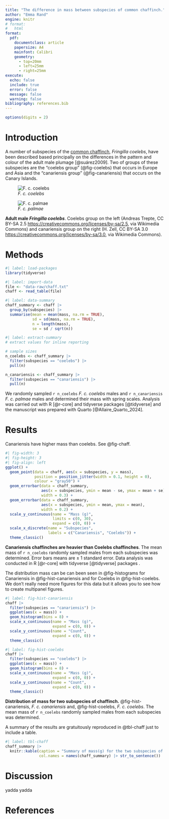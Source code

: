 ```yaml
---
title: "The difference in mass between subspecies of common chaffinch."
author: "Emma Rand"
engine: knitr
# format:
#   html
format:
  pdf:
    documentclass: article
    papersize: A4
    mainfont: Calibri
    geometry:
      - top=20mm
      - left=25mm
      - right=25mm
execute:
  echo: false
  include: true
  error: false
  message: false
  warning: false
bibliography: references.bib
---
```


```r
options(digits = 2)
```

# Introduction

A number of subspecies of the [common
chaffinch](https://en.wikipedia.org/wiki/Common_chaffinch), *Fringilla
coelebs*, have been described based principally on the differences in
the pattern and colour of the adult male plumage [@suárez2009]. Two of
groups of these subspecies are the "coelebs group" (@fig-coelebs) that
occurs in Europe and Asia and the "canariensis group" (@fig-canariensis) that occurs on the Canary Islands.

::: {#fig-subspecies layout-ncol="2"}
![*F. c.
coelebs*](images/coelebs.jpg){#fig-coelebs}

![*F. c.
palmae*](images/canariensis.jpg){#fig-canariensis}

**Adult male *Fringilla coelebs***. Coelebs group on the left (Andreas
Trepte, CC BY-SA 2.5 <https://creativecommons.org/licenses/by-sa/2.5>,
via Wikimedia Commons) and canariensis group on the right (H.
Zell, CC BY-SA 3.0 <https://creativecommons.org/licenses/by-sa/3.0>, via
Wikimedia Commons).
:::

# Methods

```r
#| label: load-packages
library(tidyverse)
```

```r
#| label: import-data
file <- "data-raw/chaff.txt"
chaff <- read_table(file)
```

```r
#| label: data-summary
chaff_summary <- chaff |> 
  group_by(subspecies) |>  
  summarise(mean = mean(mass, na.rm = TRUE),
            sd = sd(mass, na.rm = TRUE),
            n = length(mass),
            se = sd / sqrt(n))
```

```r
#| label: extract-summary
# extract values for inline reporting

# sample sizes
n_coelebs <- chaff_summary |> 
  filter(subspecies == "coelebs") |> 
  pull(n)

n_canariensis <- chaff_summary |> 
  filter(subspecies == "canariensis") |> 
  pull(n)

```

We randomly sampled `r n_coelebs` *F. c. coelebs* males and
`r n_canariensis` *F. c. palmae* males and determined their mass with
spring scales. Analysis was carried out with R [@r-core] and tidyverse
packages [@tidyverse] and the manuscript was prepared with Quarto
[@Allaire_Quarto_2024].

# Results

Canariensis have higher mass than coelebs. See @fig-chaff.

::: {#fig-chaff}
```r
#| fig-width: 3
#| fig-height: 3
#| fig-align: left
ggplot() +
  geom_point(data = chaff, aes(x = subspecies, y = mass),
             position = position_jitter(width = 0.1, height = 0),
             colour = "gray50") +
  geom_errorbar(data = chaff_summary, 
                aes(x = subspecies, ymin = mean - se, ymax = mean + se),
                width = 0.3) +
  geom_errorbar(data = chaff_summary, 
                aes(x = subspecies, ymin = mean, ymax = mean),
                width = 0.2) +
  scale_y_continuous(name = "Mass (g)", 
                     limits = c(0, 30), 
                     expand = c(0, 0)) +
  scale_x_discrete(name = "Subspecies", 
                   labels = c("Canariensis", "Coelebs")) +
  theme_classic()
```

**Canariensis chaffinches are heavier than Coelebs chaffinches**. The
mean mass of `r n_coelebs` randomly sampled males from each subspecies
was determined. Error bars means are $\pm$ 1 standard error. Data 
analysis was conducted in R [@r-core] with tidyverse [@tidyverse] 
packages .
:::

The distribution mass can be can been seen in @fig-histograms for
Canariensis in @fig-hist-canariensis and for Coelebs in
@fig-hist-coelebs. We don't really need more figures for this data
but it allows you to see how to create multipanel figures.

::: {#fig-histograms layout-ncol="2"}
```r
#| label: fig-hist-canariensis
chaff |> 
  filter(subspecies == "canariensis") |>
  ggplot(aes(x = mass)) +
  geom_histogram(bins = 8) +
  scale_x_continuous(name = "Mass (g)", 
                     expand = c(0, 0)) +
  scale_y_continuous(name = "Count", 
                     expand = c(0, 0)) +
  theme_classic()

```

```r
#| label: fig-hist-coelebs
chaff |> 
  filter(subspecies == "coelebs") |>
  ggplot(aes(x = mass)) +
  geom_histogram(bins = 8) +
  scale_x_continuous(name = "Mass (g)", 
                     expand = c(0, 0)) +
  scale_y_continuous(name = "Count", 
                     expand = c(0, 0)) +
  theme_classic()

```


**Distribution of mass for two subspecies of chaffinch.** @fig-hist-canariensis, *F. c. canariensis* 
 and, @fig-hist-coelebs, *F. c. coelebs*.  The mean mass of `r n_coelebs` randomly sampled males from each subspecies was determined.
:::

A summary of the results are gratuitously reproduced in @tbl-chaff just 
to include a table.

```r
#| label: tbl-chaff
chaff_summary |> 
  knitr::kable(caption = "Summary of mass(g) for the two subspecies of chaffinch.",
               col.names = names(chaff_summary) |> str_to_sentence())

```

# Discussion

yadda yadda

# References
